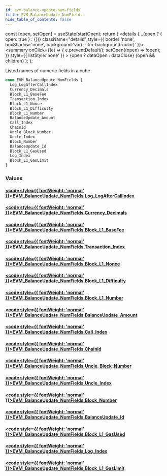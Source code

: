 ```yaml
---
id: evm-balance-update-num-fields
title: EVM_BalanceUpdate_NumFields
hide_table_of_contents: false
---
```







  const [open, setOpen] = useState(startOpen);
  return (
    <details {...(open ? { open: true } : {})} className="details" style={{ border:'none', boxShadow:'none', background:'var(--ifm-background-color)' }}>
      <summary
        onClick={(e) => {
          e.preventDefault();
          setOpen((open) => !open);
        }}
        style={{ listStyle:'none' }}
      >
      {open ? dataOpen : dataClose}
      </summary>
      {open && children}
    </details>
  );
};




Listed names of numeric fields in a cube


```graphql
enum EVM_BalanceUpdate_NumFields {
  Log_LogAfterCallIndex
  Currency_Decimals
  Block_L1_BaseFee
  Transaction_Index
  Block_L1_Nonce
  Block_L1_Difficulty
  Block_L1_Number
  BalanceUpdate_Amount
  Call_Index
  ChainId
  Uncle_Block_Number
  Uncle_Index
  Block_Number
  BalanceUpdate_Id
  Block_L1_GasUsed
  Log_Index
  Block_L1_GasLimit
}
```




### Values

#### [<code style={{ fontWeight: 'normal' }}>EVM_BalanceUpdate_NumFields.<b>Log_LogAfterCallIndex</b></code>](#) 
> 
> 

#### [<code style={{ fontWeight: 'normal' }}>EVM_BalanceUpdate_NumFields.<b>Currency_Decimals</b></code>](#) 
> 
> 

#### [<code style={{ fontWeight: 'normal' }}>EVM_BalanceUpdate_NumFields.<b>Block_L1_BaseFee</b></code>](#) 
> 
> 

#### [<code style={{ fontWeight: 'normal' }}>EVM_BalanceUpdate_NumFields.<b>Transaction_Index</b></code>](#) 
> 
> 

#### [<code style={{ fontWeight: 'normal' }}>EVM_BalanceUpdate_NumFields.<b>Block_L1_Nonce</b></code>](#) 
> 
> 

#### [<code style={{ fontWeight: 'normal' }}>EVM_BalanceUpdate_NumFields.<b>Block_L1_Difficulty</b></code>](#) 
> 
> 

#### [<code style={{ fontWeight: 'normal' }}>EVM_BalanceUpdate_NumFields.<b>Block_L1_Number</b></code>](#) 
> 
> 

#### [<code style={{ fontWeight: 'normal' }}>EVM_BalanceUpdate_NumFields.<b>BalanceUpdate_Amount</b></code>](#) 
> 
> 

#### [<code style={{ fontWeight: 'normal' }}>EVM_BalanceUpdate_NumFields.<b>Call_Index</b></code>](#) 
> 
> 

#### [<code style={{ fontWeight: 'normal' }}>EVM_BalanceUpdate_NumFields.<b>ChainId</b></code>](#) 
> 
> 

#### [<code style={{ fontWeight: 'normal' }}>EVM_BalanceUpdate_NumFields.<b>Uncle_Block_Number</b></code>](#) 
> 
> 

#### [<code style={{ fontWeight: 'normal' }}>EVM_BalanceUpdate_NumFields.<b>Uncle_Index</b></code>](#) 
> 
> 

#### [<code style={{ fontWeight: 'normal' }}>EVM_BalanceUpdate_NumFields.<b>Block_Number</b></code>](#) 
> 
> 

#### [<code style={{ fontWeight: 'normal' }}>EVM_BalanceUpdate_NumFields.<b>BalanceUpdate_Id</b></code>](#) 
> 
> 

#### [<code style={{ fontWeight: 'normal' }}>EVM_BalanceUpdate_NumFields.<b>Block_L1_GasUsed</b></code>](#) 
> 
> 

#### [<code style={{ fontWeight: 'normal' }}>EVM_BalanceUpdate_NumFields.<b>Log_Index</b></code>](#) 
> 
> 

#### [<code style={{ fontWeight: 'normal' }}>EVM_BalanceUpdate_NumFields.<b>Block_L1_GasLimit</b></code>](#) 
> 
> 



